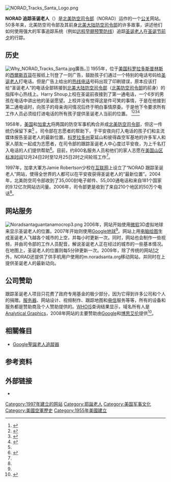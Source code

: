 {{NoteTA
|G1=IT
|1=zh-tw:行動;zh-hk:流動;zh-cn:移动;
|2=zh-tw:電信;zh-hk:電訊;zh-cn:电信;
|3=zh-tw:影片;zh-cn:视频;}}
 [[File:NORAD_Tracks_Santa_Logo.png|thumb]]
'''NORAD 追踪圣诞老人'''（'''{{lang|en|NORAD Tracks Santa}}'''）是[[北美防空司令部|北美防空司令部]]（NORAD）运作的一个[[公关|公关]]网站。50多年来，北美防空司令部及其前身[[北美大陆防空司令部|北美大陆防空司令部]]的许多故事，讲述他们如何使用强大的军事追踪系统（例如[[远程早期预警防线|远程早期预警防线]]）追踪[[圣诞老人|圣诞老人]]在[[圣诞节前夕|圣诞节前夕]]的行踪。

== 历史 ==
[[File:Why_NORAD_Tracks_Santa.jpg|thumb]]廣告。]]
1955年，位于[[美国|美国]][[科罗拉多斯普林斯|科罗拉多斯普林斯]]的[[西爾斯百貨|西爾斯百貨]]在报纸上刊登了一则广告，鼓励孩子们通过一个特别的电话号码给[[圣诞老人|圣诞老人]]打电话。但是广告上给出的[[热线电话|热线电话]]号码出现了印刷错误，原本应该打给“圣诞老人”的电话全部转接到[[北美大陆防空司令部|北美大陆防空司令部]]（[[北美防空司令部|北美防空司令部]]的前身）的指挥中心热线上。Harry Shoup上校在圣诞前夜接到了第一通电话，一个6岁的男孩在电话中讲出他的圣诞愿望。上校并没有觉得这是件可笑的事情，于是在他接到第二通电话时，向孩子的母亲询问情况后终于明白事情原委。于是他下令要求所有工作人员必须给打进电话的所有孩子提供圣诞老人当前的位置。
<ref name="NORADSANTA-Why">{{cite web 
 |url=http://www.noradsanta.org/en/whytrack.html 
 |title=Why We Track Santa 
 |date=2007-12-23 
 |accessdate=2007-12-23 
 |publisher=noradsanta.org 
 |language=en 
 |deadurl=yes 
 |archiveurl=https://web.archive.org/web/20111224184358/http://www.noradsanta.org/en/whytrack.html 
 |archivedate=2011-12-24 
 }}</ref><ref name="IoS-NTS">{{cite web
 |url         = http://news.independent.co.uk/world/americas/article3278491.ece
 |title       = On Santa Claus's trail: one billion people will log on to track his progress (互联网档案馆存档)
 |last        = Cole
 |first       = Morton
 |date        = 2007-12-23
 |accessdate  = 2007-12-23
 |work        = Independent on Sunday
 |publisher   = Independent Newspapers ([[互联网档案馆|互联网档案馆]])
 |language    = en
 |deadurl     = yes
 |archiveurl  = https://web.archive.org/web/20071226053008/http://news.independent.co.uk/world/americas/article3278491.ece
 |archivedate = 2007-12-26
}}</ref><ref name="NORAD-Santa">{{cite web 
 |url=http://www.norad.mil/about/Santa.html 
 |title=North American Aerospace Defense Command - NORAD Tracks Santa 
 |accessdate=2008-01-25 
 |publisher=[[NORAD|NORAD]] 
 |language=en 
 |deadurl=yes 
 |archiveurl=https://web.archive.org/web/20091224050527/http://www.norad.mil/about/Santa.html 
 |archivedate=2009-12-24 
 }}</ref><ref name="NORAD-News111606">{{cite web
 | url=http://www.norad.mil/News/2006/111606.html
 | title=North American Aerospace Defense Command - North American Aerospace Defense Command’s Santa Web site going live
 | accessdate=2008-01-25
 | publisher=[[NORAD|NORAD]]
 | language=en
 | deadurl=yes
 | archiveurl=https://web.archive.org/web/20070906062335/http://www.norad.mil/News/2006/111606.html
 | archivedate=2007-09-06
 }}</ref>

1958年，[[美国|美国]]和[[加拿大|加拿大]]将两国的防空军事机构合并成[[北美防空司令部|北美防空司令部]]，但这一传统仍保留下来<ref name="NORAD-Santa" /> 。司令部在志愿者的帮助下，于平安夜向打入电话的孩子们和主流媒体报告圣诞老人的最新位置。[[科罗拉多州|科罗拉多州]]夏延山和彼得森空军基地的许多军人和家人朋友一起成为志愿者，在司令部的跟踪圣诞老人中心度过平安夜，为上千名打入电话的人们提供帮助<ref name="AFSPC-Relocation">{{cite web
 | url=http://www.afspc.af.mil/news/story.asp?id=123033256
 | title="NORAD Tracks Santa" operations center relocates to Peterson AFB
 | accessdate=2008-01-25
 | publisher=NORAD Public Affairs
 | language=en
 | deadurl=yes
 | archiveurl=https://web.archive.org/web/20080306133849/http://www.afspc.af.mil/news/story.asp?id=123033256
 | archivedate=2008-03-06
 }}</ref>。目前，约800名服务人员和他们的家人志愿在[[美国山区标准时间|美国山区标准时间]]12月24日2时至12月25日2时之间轮班工作<ref name="AFSPC-Relocation" />。

1997年，加拿大軍方Jamie Robertson少校在[[互联网|互联网]]上设立了“NORAD 跟踪圣诞老人”网站，使得全世界的人都可以在平安夜获得圣诞老人的“最新位置”。2004年，北美防空司令部收到了35,000封电子邮件、55,000通电话和来自181个国家的9.12亿次网站访问量。2006年，司令部更是收到了来自210个地区的50万个电话<ref name="NORAD-Santa" />。

== 网站服务 ==
[[File:Noradsantaguantanamocrop3.png|thumb]]
2006年，网站开始使用[[微软|微软]]3D虚拟地球来显示圣诞老人的位置。2007年开始则使用[[Google地球|Google地球]]<ref name="IoS-NTS" />。网站上用[[电脑绘图|电脑绘图]]生成圣诞老人飞越各个城市的上空，并每小时更新一次。同时，网站也会制作一些视频，并由司令部的工作人员配音，解说圣诞老人正在经过的城市的一些基本情况。在地图上，圣诞老人的位置则每5分钟更新一次。2009年，除了传统的网站[https://www.noradsanta.org/]{{Wayback|url=https://www.noradsanta.org/ |date=20180810173831 }}之外，NORAD还提供了供手机用户使用的m.noradsanta.org移动网站，并同时在{{Twitter|noradsanta}}上提供圣诞老人的最新动向。

== 公司赞助 ==
跟踪圣诞老人项目只花费了政府专用基金的极少部分，因为它得到许多公司和个人的捐赠。[[服务器|服务器]]、网站设计、视频制作、跟踪地图和[[电信|电信]]服务等等，所有的设备和服务都是赞助商及个人赞助提供的。[[WHOIS|WHOIS]]查询结果显示，域名所有人是[[Analytical_Graphics|Analytical Graphics]]，2008年网站的主要赞助由[[Google|Google]]和[[博思艾伦|博思艾伦]]提供<ref>{{cite web
 |url         = http://www.noradsanta.org/ch/team.html
 |title       = 我们的团队
 |accessdate  = 2008-12-30
 |publisher   = noradsanta.org
 |deadurl     = yes
 |archiveurl  = https://web.archive.org/web/20081228034526/http://www.noradsanta.org/ch/team.html
 |archivedate = 2008-12-28
}}</ref>。

== 相關條目 ==
*[[Google聖誕老人追蹤器|Google聖誕老人追蹤器]]

== 参考资料 ==
{{reflist}}

== 外部链接 ==
*{{官方网站|http://www.noradsanta.org/|NORAD 跟踪圣诞老人网站}}

{{聖誕節}}
[[Category:1997年建立的网站|Category:1997年建立的网站]]
[[Category:耶誕老人|Category:耶誕老人]]
[[Category:美国军事文化|Category:美国军事文化]]
[[Category:美國空軍歷史|Category:美國空軍歷史]]
[[Category:1955年美國建立|Category:1955年美國建立]]